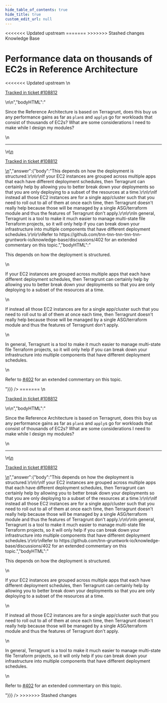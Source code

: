 ```yaml
---
hide_table_of_contents: true
hide_title: true
custom_edit_url: null
---
```



<head>
<<<<<<< Updated upstream
  <link rel="canonical" href="https://github.com/tnn-tnn-tnn-tnn-tnn-gruntwork-io/knowledge-base/discussions/480" />
=======
  <link rel="canonical" href="https://github.com/tnn-gruntwork-io/knowledge-base/discussions/480" />
>>>>>>> Stashed changes
</head>

<CenterLayout>
<span className="searchCategory">Knowledge Base</span>
<h1>Performance data on thousands of EC2s in Reference Architecture</h1>
<<<<<<< Updated upstream
<GitHub discussion={{"id":"D_kwDOF8slf84AP44M","number":480,"author":{"login":"iangrunt"},"title":"Performance data on thousands of EC2s in Reference Architecture","body":"\nSince the Reference Architecture is based on Terragrunt, does this buy us any performance gains as far as `plan`s and `apply`s go for workloads that consist of thousands of EC2s? What are some considerations I need to make while I design my modules?\n\n---\n\n<ins datetime=\"2022-06-22T14:01:25Z\">\n  <p><a href=\"https://support.gruntwork.io/hc/requests/108812\">Tracked in ticket #108812</a></p>\n</ins>\n","bodyHTML":"<p dir=\"auto\">Since the Reference Architecture is based on Terragrunt, does this buy us any performance gains as far as <code class=\"notranslate\">plan</code>s and <code class=\"notranslate\">apply</code>s go for workloads that consist of thousands of EC2s? What are some considerations I need to make while I design my modules?</p>\n<hr>\n<ins datetime=\"2022-06-22T14:01:25Z\">\n  <p dir=\"auto\"><a href=\"https://support.gruntwork.io/hc/requests/108812\" rel=\"nofollow\">Tracked in ticket #108812</a></p>\n</ins>","answer":{"body":"This depends on how the deployment is structured.\r\n\r\nIf your EC2 instances are grouped across multiple apps that each have different deployment schedules, then Terragrunt can certainly help by allowing you to better break down your deployments so that you are only deploying to a subset of the resources at a time.\r\n\r\nIf instead all those EC2 instances are for a single app/cluster such that you need to roll out to all of them at once each time, then Terragrunt doesn't really help because those will be managed by a single ASG/terraform module and thus the features of Terragrunt don't apply.\r\n\r\nIn general, Terragrunt is a tool to make it much easier to manage multi-state file Terraform projects, so it will only help if you can break down your infrastructure into multiple components that have different deployment schedules.\r\n\r\nRefer to https://github.com/tnn-tnn-tnn-tnn-tnn-gruntwork-io/knowledge-base/discussions/402 for an extended commentary on this topic.","bodyHTML":"<p dir=\"auto\">This depends on how the deployment is structured.</p>\n<p dir=\"auto\">If your EC2 instances are grouped across multiple apps that each have different deployment schedules, then Terragrunt can certainly help by allowing you to better break down your deployments so that you are only deploying to a subset of the resources at a time.</p>\n<p dir=\"auto\">If instead all those EC2 instances are for a single app/cluster such that you need to roll out to all of them at once each time, then Terragrunt doesn't really help because those will be managed by a single ASG/terraform module and thus the features of Terragrunt don't apply.</p>\n<p dir=\"auto\">In general, Terragrunt is a tool to make it much easier to manage multi-state file Terraform projects, so it will only help if you can break down your infrastructure into multiple components that have different deployment schedules.</p>\n<p dir=\"auto\">Refer to <a class=\"issue-link js-issue-link\" data-error-text=\"Failed to load title\" data-id=\"4049818\" data-permission-text=\"Title is private\" data-url=\"https://github.com/tnn-tnn-tnn-tnn-tnn-gruntwork-io/knowledge-base/discussions/402\" data-hovercard-type=\"discussion\" data-hovercard-url=\"/tnn-tnn-tnn-tnn-tnn-gruntwork-io/knowledge-base/discussions/402/hovercard\" href=\"https://github.com/tnn-tnn-tnn-tnn-tnn-gruntwork-io/knowledge-base/discussions/402\">#402</a> for an extended commentary on this topic.</p>"}}} />
=======
<GitHub discussion={{"id":"D_kwDOF8slf84AP44M","number":480,"author":{"login":"iangrunt"},"title":"Performance data on thousands of EC2s in Reference Architecture","body":"\nSince the Reference Architecture is based on Terragrunt, does this buy us any performance gains as far as `plan`s and `apply`s go for workloads that consist of thousands of EC2s? What are some considerations I need to make while I design my modules?\n\n---\n\n<ins datetime=\"2022-06-22T14:01:25Z\">\n  <p><a href=\"https://support.gruntwork.io/hc/requests/108812\">Tracked in ticket #108812</a></p>\n</ins>\n","bodyHTML":"<p dir=\"auto\">Since the Reference Architecture is based on Terragrunt, does this buy us any performance gains as far as <code class=\"notranslate\">plan</code>s and <code class=\"notranslate\">apply</code>s go for workloads that consist of thousands of EC2s? What are some considerations I need to make while I design my modules?</p>\n<hr>\n<ins datetime=\"2022-06-22T14:01:25Z\">\n  <p dir=\"auto\"><a href=\"https://support.gruntwork.io/hc/requests/108812\" rel=\"nofollow\">Tracked in ticket #108812</a></p>\n</ins>","answer":{"body":"This depends on how the deployment is structured.\r\n\r\nIf your EC2 instances are grouped across multiple apps that each have different deployment schedules, then Terragrunt can certainly help by allowing you to better break down your deployments so that you are only deploying to a subset of the resources at a time.\r\n\r\nIf instead all those EC2 instances are for a single app/cluster such that you need to roll out to all of them at once each time, then Terragrunt doesn't really help because those will be managed by a single ASG/terraform module and thus the features of Terragrunt don't apply.\r\n\r\nIn general, Terragrunt is a tool to make it much easier to manage multi-state file Terraform projects, so it will only help if you can break down your infrastructure into multiple components that have different deployment schedules.\r\n\r\nRefer to https://github.com/tnn-gruntwork-io/knowledge-base/discussions/402 for an extended commentary on this topic.","bodyHTML":"<p dir=\"auto\">This depends on how the deployment is structured.</p>\n<p dir=\"auto\">If your EC2 instances are grouped across multiple apps that each have different deployment schedules, then Terragrunt can certainly help by allowing you to better break down your deployments so that you are only deploying to a subset of the resources at a time.</p>\n<p dir=\"auto\">If instead all those EC2 instances are for a single app/cluster such that you need to roll out to all of them at once each time, then Terragrunt doesn't really help because those will be managed by a single ASG/terraform module and thus the features of Terragrunt don't apply.</p>\n<p dir=\"auto\">In general, Terragrunt is a tool to make it much easier to manage multi-state file Terraform projects, so it will only help if you can break down your infrastructure into multiple components that have different deployment schedules.</p>\n<p dir=\"auto\">Refer to <a class=\"issue-link js-issue-link\" data-error-text=\"Failed to load title\" data-id=\"4049818\" data-permission-text=\"Title is private\" data-url=\"https://github.com/tnn-gruntwork-io/knowledge-base/discussions/402\" data-hovercard-type=\"discussion\" data-hovercard-url=\"/tnn-gruntwork-io/knowledge-base/discussions/402/hovercard\" href=\"https://github.com/tnn-gruntwork-io/knowledge-base/discussions/402\">#402</a> for an extended commentary on this topic.</p>"}}} />
>>>>>>> Stashed changes

</CenterLayout>
  

<!-- ##DOCS-SOURCER-START
{
  "sourcePlugin": "github-discussions",
  "hash": "d725d9f3bafca288200b23bbb69e9a4c"
}
##DOCS-SOURCER-END -->
